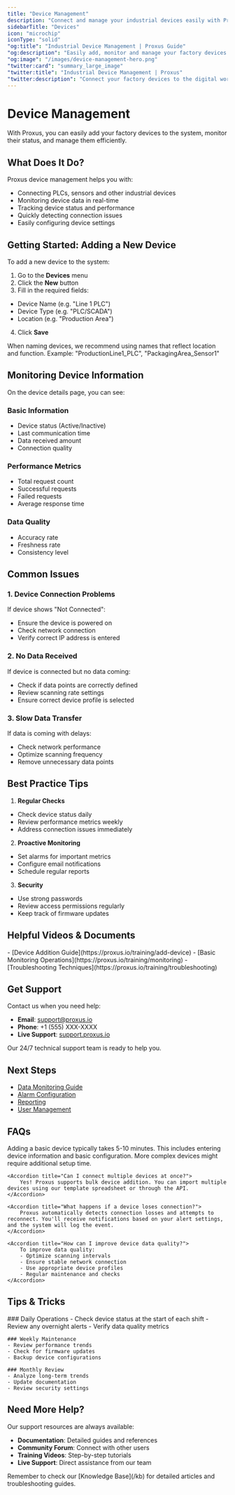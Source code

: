 ```yaml
---
title: "Device Management"
description: "Connect and manage your industrial devices easily with Proxus IIoT Platform"
sidebarTitle: "Devices"
icon: "microchip"
iconType: "solid"
"og:title": "Industrial Device Management | Proxus Guide"
"og:description": "Easily add, monitor and manage your factory devices with Proxus"
"og:image": "/images/device-management-hero.png"
"twitter:card": "summary_large_image"
"twitter:title": "Industrial Device Management | Proxus"
"twitter:description": "Connect your factory devices to the digital world with Proxus. Easy setup, real-time monitoring and seamless management."
---
```


# Device Management

With Proxus, you can easily add your factory devices to the system, monitor their status, and manage them efficiently.

## What Does It Do?

Proxus device management helps you with:

- Connecting PLCs, sensors and other industrial devices
- Monitoring device data in real-time
- Tracking device status and performance
- Quickly detecting connection issues
- Easily configuring device settings

## Getting Started: Adding a New Device

To add a new device to the system:

1. Go to the **Devices** menu
2. Click the **New** button
3. Fill in the required fields:
- Device Name (e.g. "Line 1 PLC")
- Device Type (e.g. "PLC/SCADA")
- Location (e.g. "Production Area")
4. Click **Save**

<Tip>
    When naming devices, we recommend using names that reflect location and function.
    Example: "ProductionLine1_PLC", "PackagingArea_Sensor1"
</Tip>

## Monitoring Device Information

On the device details page, you can see:

### Basic Information
- Device status (Active/Inactive)
- Last communication time
- Data received amount
- Connection quality

### Performance Metrics
- Total request count
- Successful requests
- Failed requests
- Average response time

### Data Quality
- Accuracy rate
- Freshness rate
- Consistency level

## Common Issues

### 1. Device Connection Problems
If device shows "Not Connected":
- Ensure the device is powered on
- Check network connection
- Verify correct IP address is entered

### 2. No Data Received
If device is connected but no data coming:
- Check if data points are correctly defined
- Review scanning rate settings
- Ensure correct device profile is selected

### 3. Slow Data Transfer
If data is coming with delays:
- Check network performance
- Optimize scanning frequency
- Remove unnecessary data points

## Best Practice Tips

1. **Regular Checks**
- Check device status daily
- Review performance metrics weekly
- Address connection issues immediately

2. **Proactive Monitoring**
- Set alarms for important metrics
- Configure email notifications
- Schedule regular reports

3. **Security**
- Use strong passwords
- Review access permissions regularly
- Keep track of firmware updates

## Helpful Videos & Documents

<Card title="Video Tutorials" icon="play">
    - [Device Addition Guide](https://proxus.io/training/add-device)
    - [Basic Monitoring Operations](https://proxus.io/training/monitoring)
    - [Troubleshooting Techniques](https://proxus.io/training/troubleshooting)
</Card>

## Get Support

Contact us when you need help:

- **Email**: support@proxus.io
- **Phone**: +1 (555) XXX-XXXX
- **Live Support**: [support.proxus.io](https://support.proxus.io)

<Note>
    Our 24/7 technical support team is ready to help you.
</Note>

## Next Steps

- [Data Monitoring Guide](/monitoring)
- [Alarm Configuration](/alarms)
- [Reporting](/reports)
- [User Management](/users)

## FAQs

<AccordionGroup>
    <Accordion title="How long does it take to add a new device?">
        Adding a basic device typically takes 5-10 minutes. This includes entering device information and basic configuration. More complex devices might require additional setup time.
    </Accordion>

    <Accordion title="Can I connect multiple devices at once?">
        Yes! Proxus supports bulk device addition. You can import multiple devices using our template spreadsheet or through the API.
    </Accordion>

    <Accordion title="What happens if a device loses connection?">
        Proxus automatically detects connection losses and attempts to reconnect. You'll receive notifications based on your alert settings, and the system will log the event.
    </Accordion>

    <Accordion title="How can I improve device data quality?">
        To improve data quality:
        - Optimize scanning intervals
        - Ensure stable network connection
        - Use appropriate device profiles
        - Regular maintenance and checks
    </Accordion>
</AccordionGroup>

## Tips & Tricks

<Card title="Quick Tips for Better Performance">
    ### Daily Operations
    - Check device status at the start of each shift
    - Review any overnight alerts
    - Verify data quality metrics

    ### Weekly Maintenance
    - Review performance trends
    - Check for firmware updates
    - Backup device configurations

    ### Monthly Review
    - Analyze long-term trends
    - Update documentation
    - Review security settings
</Card>

## Need More Help?

Our support resources are always available:

- **Documentation**: Detailed guides and references
- **Community Forum**: Connect with other users
- **Training Videos**: Step-by-step tutorials
- **Live Support**: Direct assistance from our team

<Note>
    Remember to check our [Knowledge Base](/kb) for detailed articles and troubleshooting guides.
</Note>